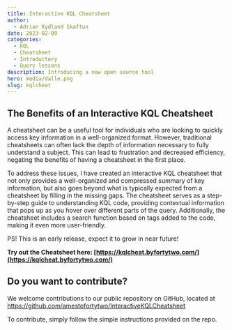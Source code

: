 ```yaml
---
title: Interactive KQL Cheatsheet
author:
  - Adrian Kydland Skaftun
date: 2023-02-09
categories:
  - KQL
  - Cheatsheet
  - Introductory
  - Query lessons
description: Introducing a new open source tool
hero: media/dalle.png
slug: kqlcheat
---
```


## The Benefits of an Interactive KQL Cheatsheet

A cheatsheet can be a useful tool for individuals who are looking to quickly access key information in a well-organized format. However, traditional cheatsheets can often lack the depth of information necessary to fully understand a subject. This can lead to frustration and decreased efficiency, negating the benefits of having a cheatsheet in the first place.

To address these issues, I have created an interactive KQL cheatsheet that not only provides a well-organized and compressed summary of key information, but also goes beyond what is typically expected from a cheatsheet by filling in the missing gaps. The cheatsheet serves as a step-by-step guide to understanding KQL code, providing contextual information that pops up as you hover over different parts of the query. Additionally, the cheatsheet includes a search function based on tags added to the code, making it even more user-friendly.

PS! This is an early release, expect it to grow in near future!

**Try out the Cheatsheet here: [https://kqlcheat.byfortytwo.com/](https://kqlcheat.byfortytwo.com/)**

## Do you want to contribute?

We welcome contributions to our public repository on GitHub, located at [https://github.com/amestofortytwo/InteractiveKQLCheatsheet
](https://github.com/amestofortytwo/InteractiveKQLCheatsheet)

To contribute, simply follow the simple instructions provided on the repo.
